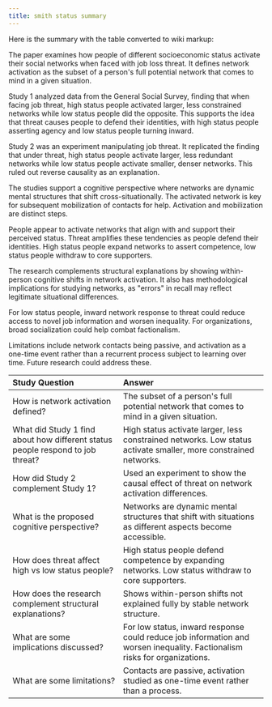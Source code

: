 ```yaml
---
title: smith status summary
---
```

Here is the summary with the table converted to wiki markup:

The paper examines how people of different socioeconomic status activate
their social networks when faced with job loss threat. It defines
network activation as the subset of a person\'s full potential network
that comes to mind in a given situation.

Study 1 analyzed data from the General Social Survey, finding that when
facing job threat, high status people activated larger, less constrained
networks while low status people did the opposite. This supports the
idea that threat causes people to defend their identities, with high
status people asserting agency and low status people turning inward.

Study 2 was an experiment manipulating job threat. It replicated the
finding that under threat, high status people activate larger, less
redundant networks while low status people activate smaller, denser
networks. This ruled out reverse causality as an explanation.

The studies support a cognitive perspective where networks are dynamic
mental structures that shift cross-situationally. The activated network
is key for subsequent mobilization of contacts for help. Activation and
mobilization are distinct steps.

People appear to activate networks that align with and support their
perceived status. Threat amplifies these tendencies as people defend
their identities. High status people expand networks to assert
competence, low status people withdraw to core supporters.

The research complements structural explanations by showing
within-person cognitive shifts in network activation. It also has
methodological implications for studying networks, as \"errors\" in
recall may reflect legitimate situational differences.

For low status people, inward network response to threat could reduce
access to novel job information and worsen inequality. For
organizations, broad socialization could help combat factionalism.

Limitations include network contacts being passive, and activation as a
one-time event rather than a recurrent process subject to learning over
time. Future research could address these.

  Study Question                                                                   Answer
  -------------------------------------------------------------------------------- ---------------------------------------------------------------------------------------------------------------------------
  How is network activation defined?                                               The subset of a person\'s full potential network that comes to mind in a given situation.
  What did Study 1 find about how different status people respond to job threat?   High status activate larger, less constrained networks. Low status activate smaller, more constrained networks.
  How did Study 2 complement Study 1?                                              Used an experiment to show the causal effect of threat on network activation differences.
  What is the proposed cognitive perspective?                                      Networks are dynamic mental structures that shift with situations as different aspects become accessible.
  How does threat affect high vs low status people?                                High status people defend competence by expanding networks. Low status withdraw to core supporters.
  How does the research complement structural explanations?                        Shows within-person shifts not explained fully by stable network structure.
  What are some implications discussed?                                            For low status, inward response could reduce job information and worsen inequality. Factionalism risks for organizations.
  What are some limitations?                                                       Contacts are passive, activation studied as one-time event rather than a process.
